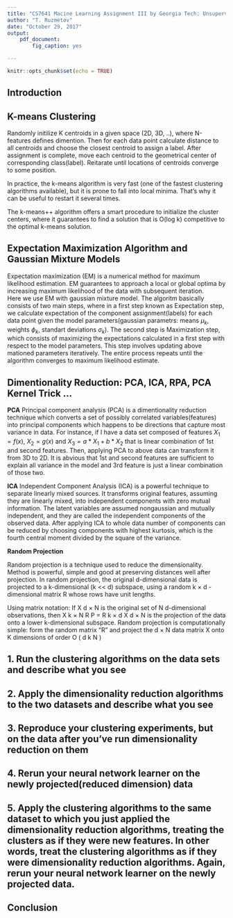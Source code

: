 ```yaml
---
title: "CS7641 Macine Learning Assignment III by Georgia Tech: Unsupervised Learning"
author: "T. Ruzmetov"
date: "October 29, 2017"
output:
    pdf_document:
        fig_caption: yes

---
```


\fontfamily{cmr}
\fontsize{11}{20}
\selectfont


```r
knitr::opts_chunk$set(echo = TRUE)
```


## Introduction


## K-means Clustering

Randomly initilize K centroids in a given space (2D, 3D, ..), where N-features defines dimention. Then for each data point calculate distance to
all centroids and choose the closest centroid to assign a label. After assignment is complete, move each centroid to the
geometrical center of corresponding class(label). Reitarate until locations of centroids converge to some position.

In practice, the k-means algorithm is very fast (one of the fastest clustering algorithms available), but it is prone to fall into local minima.
That's why it can be useful to restart it several times.

The k-means++ algorithm offers a smart procedure to initialize the cluster centers, where it guarantees to find a solution that is O(log k)
competitive to the optimal k-means solution.



## Expectation Maximization Algorithm and Gaussian Mixture Models

Expectation maximization (EM) is a numerical method for maximum likelihood estimation. EM guarantees to approach a local or
global optima by increasing maximum likelihood of the data with subsequent iteration.  
Here we use EM with gaussian mixture model. The algoritm basically consists of two main steps, where in a first step known as Expectation step, 
we calculate expectation of the component assignment(labels) for each data point given the model parameters(gaussian parametrs: means $\mu_{k}$,
weights $\phi_{k}$, standart deviations $\sigma_{k}$). The second step is Maximization step, which consists of maximizing the expectations calculated
in a first step with respect to the model parameters. This step involves updating above mationed parameters iteratively. The entire process repeats
until the algorithm converges to maximum likelihood estimate.


## Dimentionality Reduction: PCA, ICA, RPA, PCA Kernel Trick ...

**PCA** 
Principal component analysis (PCA) is a dimentionality reduction technique which converts a set of possibly correlated variables(features)
into principal components which happens to be directions that capture most variance in data. For instance, if I have a data set composed of
features $X_1=f(x)$, $X_2=g(x)$ and $X_3 = a*X_1 + b*X_2$ that is linear combination of 1st and second features. Then, applying PCA to above
data can transform it from 3D to 2D. It is abvious that 1st and second features are sufficient to explain all variance in the model and
3rd feature is just a linear combination of those two. 

**ICA**
Independent Component Analysis (ICA) is a powerful  technique to separate linearly mixed sources. It transforms original
features, assuming they are linearly mixed, into independent components with zero mutual information. 
The latent variables are assumed nongaussian and mutually independent, and they are called the independent
components of the observed data. After applying ICA to whole data number of components can be reduced by choosing components with highest
kurtosis, which is the fourth central moment divided by the square of the variance.

**Random Projection**

Random projection is a technique used to reduce the dimensionality. Method is powerful, simple and good at preserving distances well after
projection. In random projection, the original d-dimensional data is projected to a k-dimensional (k << d) subspace, using a random k × d 
- dimensional matrix R whose rows have unit lengths.

Using matrix notation: If X d × N is the original set of N d-dimensional observations, then X k × N R P = R k × d X d × N is the projection
of the data onto a lower k-dimensional subspace. Random projection is computationally simple: form the random matrix "R" and project the
d × N data matrix X onto K dimensions of order O ( d k N ) 



## 1. Run the clustering algorithms on the data sets and describe what you see

\begin{figure}
  \center
    \includegraphics[width=14.0cm]{plots/AD_ModComp_EM.pdf}
    \includegraphics[width=14.0cm]{plots/AD_ModComp_Kmeans.pdf}
  \center
  \caption{}
  \label{fig:cross_val_nnet}
\end{figure}



## 2. Apply the dimensionality reduction algorithms to the two datasets and describe what you see 




## 3. Reproduce your clustering experiments, but on the data after you've run dimensionality reduction on them 



## 4. Rerun your neural network learner on the newly projected(reduced dimension) data


## 5. Apply the clustering algorithms to the same dataset to which you just applied the dimensionality reduction algorithms, treating the clusters as if they were new features. In other words, treat the clustering algorithms as if they were dimensionality reduction algorithms. Again, rerun your neural network learner on the newly projected data.


## Conclusion






